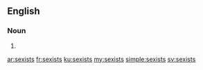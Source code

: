 ==English==

===Noun===
{{head|en|noun plural form}}

# {{plural of|sexist|lang=en}}

[[ar:sexists]]
[[fr:sexists]]
[[ku:sexists]]
[[my:sexists]]
[[simple:sexists]]
[[sv:sexists]]